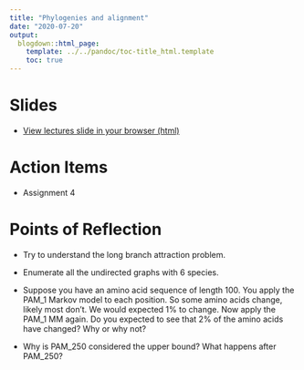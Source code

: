 ```yaml
---
title: "Phylogenies and alignment"
date: "2020-07-20"
output:
  blogdown::html_page:
    template: ../../pandoc/toc-title_html.template
    toc: true
---
```


# Slides

- [View lectures slide in your browser (html)](/slides/17-slides.html)



# Action Items

- Assignment 4


# Points of Reflection

- Try to understand the long branch attraction problem.

- Enumerate all the undirected graphs with 6 species.

- Suppose you have an amino acid sequence of length 100. You apply the PAM_1 Markov model to each position. So some amino acids change, likely most don't. We would expected 1% to change. Now apply the PAM_1 MM again. Do you expected to see that 2% of the amino acids have changed? Why or why not?

- Why is PAM_250 considered the upper bound? What happens after PAM_250?



